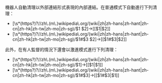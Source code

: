 機器人自動清理以外部連結形式表現的內部連結。在普通模式下自動進行下列清理：
*<nowiki>[\s*(https?)?//zh\.(m\.)wikipedia\.org/(wiki|zh|zh-hans|zh-hant|zh-cn|zh-hk|zh-tw|zh-mo|zh-sg)/$1 $2]</nowiki>-><nowiki>[[$1|$2]]</nowiki>
*<nowiki>[\s*(https?)?//zh\.(m\.)wikipedia\.org/(wiki|zh|zh-hans|zh-hant|zh-cn|zh-hk|zh-tw|zh-mo|zh-sg)/$1#$3 $2]</nowiki>-><nowiki>[[$1#$3|$2]]</nowiki>

此外，在有人監督的情況下還會以激進模式進行下列清理：
*<nowiki>[\s*(https?)?//zh\.(m\.)wikipedia\.org/(wiki|zh|zh-hans|zh-hant|zh-cn|zh-hk|zh-tw|zh-mo|zh-sg)/$1]</nowiki>-><nowiki>[[$1|$1]]</nowiki>
*<nowiki>[\s*(https?)?//zh\.(m\.)wikipedia\.org/(wiki|zh|zh-hans|zh-hant|zh-cn|zh-hk|zh-tw|zh-mo|zh-sg)/$1#$3]</nowiki>-><nowiki>[[$1#$3|$1]]</nowiki>